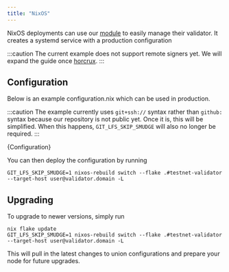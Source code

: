 ```yaml
---
title: "NixOS"
---
```


NixOS deployments can use our [module](https://github.com/unionfi/union/blob/82ad5ef76b42e76a18617a614c1cdcd41d1fbe93/unionvisor/unionvisor.nix#L68) to easily manage their validator. It creates a systemd service with a production configuration

:::caution
The current example does not support remote signers yet. We will expand the guide once [horcrux](https://github.com/strangelove-ventures/horcrux).
:::

## Configuration

Below is an example configuration.nix which can be used in production.

:::caution
The example currently uses `git+ssh://` syntax rather than `github:` syntax because our repository is not public yet. Once it is, this will be simplified. When this happens, `GIT_LFS_SKIP_SMUDGE` will also no longer be required.
:::


<CodeBlock language="nix">{Configuration}</CodeBlock>

You can then deploy the configuration by running

```
GIT_LFS_SKIP_SMUDGE=1 nixos-rebuild switch --flake .#testnet-validator --target-host user@validator.domain -L
```

## Upgrading

To upgrade to newer versions, simply run

```
nix flake update
GIT_LFS_SKIP_SMUDGE=1 nixos-rebuild switch --flake .#testnet-validator --target-host user@validator.domain -L
```

This will pull in the latest changes to union configurations and prepare your node for future upgrades.
